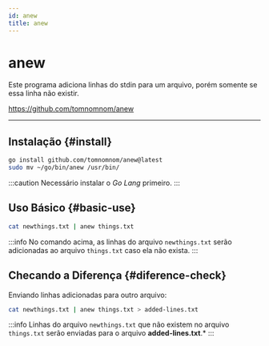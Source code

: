 ```yaml
---
id: anew
title: anew
---
```


# anew

Este programa adiciona linhas do stdin para um arquivo, porém somente se essa
linha não existir.

https://github.com/tomnomnom/anew

---

## Instalação {#install}

```bash
go install github.com/tomnomnom/anew@latest
sudo mv ~/go/bin/anew /usr/bin/
```

:::caution
Necessário instalar o *Go Lang* primeiro.
:::

## Uso Básico {#basic-use}

```bash
cat newthings.txt | anew things.txt
```

:::info
No comando acima, as linhas do arquivo `newthings.txt` serão adicionadas ao 
arquivo `things.txt` caso ela não exista.
:::

## Checando a Diferença {#diference-check}

Enviando linhas adicionadas para outro arquivo:

```bash
cat newthings.txt | anew things.txt > added-lines.txt
```

:::info
Linhas do arquivo `newthings.txt` que não existem no arquivo `things.txt` serão
enviadas para o arquivo **added-lines.txt**.*
:::
